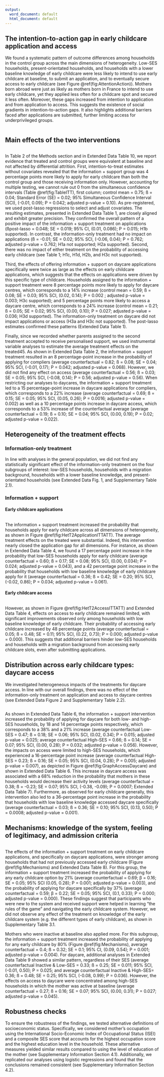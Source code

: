 ```yaml
---
output:
  word_document: default
  html_document: default
---
```




## The intention-to-action gap in early childcare application and access

We found a systematic pattern of outcome differences among households in the control group across the main dimensions of heterogeneity. Low-SES households, present-orientated households, and households with a lower baseline knowledge of early childcare were less likely to intend to use early childcare at baseline, to submit an application, and to eventually secure access to early childcare (see Figure \@ref(fig:AttentionAction)). Mothers born abroad were just as likely as mothers born in France to intend to use early childcare, yet they applied less often for a childcare spot and secured it less often. Moreover, these gaps increased from intention to application and from application to access. This suggests the existence of social gradients in intention-to-action gaps.  It also highlights additional barriers faced after applications are submitted, further limiting access for underprivileged groups.


```r
```


## Main effects of the two interventions

```r
```

In Table 2 of the Methods section and in Extended Data Table 10, we report evidence that treated and control groups were equivalent at baseline and not affected by differential attrition. First, intention-to-treat estimates without covariates revealed that the information + support group was 4 percentage points more likely to apply for early childcare than both the control group and those receiving information only. However, accounting for multiple testing, we cannot rule out 0 from the simultaneous confidence intervals (Table \@ref(fig:TableITT), first column; control mean = 0.75; ß = 0.04; Standard Error (SE) = 0.02; 95% Simultaneous Confidence Interval (SCI), (-0.01, 0.09); P = 0.042; adjusted p-value = 0.10). As pre-registered, we used post-lasso regressions to select and adjust covariates. The resulting estimates, presented in Extended Data Table 1, are closely aligned and exhibit greater precision. They confirmed the overall pattern of a positive impact of the information + support treatment on applications (ßpost-lasso = 0.048; SE = 0.019; 95% CI, (0.01, 0.086); P = 0.015; H1b supported). In contrast, the information-only treatment had no impact on applications (ß = -0.01; SE = 0.02; 95% SCI, (-0.06, 0.04); P = 0.762; adjusted p-value = 0.762; H1a not supported; H2a supported). Second, there was no impact of either treatment on the probability of accessing early childcare (see Table 1; H1c, H1d, H2b, and H3c not supported).

Third, the effects of offering information + support on daycare applications specifically were twice as large as the effects on early childcare applications, which suggests that the effects on applications were driven by this specific type of childcare. Households assigned to the information + support treatment were 8 percentage points more likely to apply for daycare centres, which corresponds to a 14% increase (control mean = 0.59; ß = 0.08;  SE = 0.03; 95% SCI, (0.02, 0.14); P = 0.002 ; adjusted p-value = 0.003; H3c supported); and 5 percentage points more likely to access a daycare centre, which corresponds to a 24% increase (control mean = 0.21; ß = 0.05;  SE = 0.02; 95% SCI, (0.00, 0.10); P = 0.027; adjusted p-value = 0.036; H3d supported). The information-only treatment on daycare did not impact applications or access (H3a and H3c not supported). The post-lasso estimates confirmed these patterns (Extended Data Table 1).

Finally, since we recorded whether parents assigned to the second treatment accepted to receive personalised support, we used instrumental variable analyses to estimate the average treatment effects on the treated45. As shown in Extended Data Table 2, the information + support treatment resulted in an 8 percentage-point increase in the probability of applying for compliers (average counterfactual = 0.82; ß = 0.08; SE = 0.04; 95% SCI, (-0.01, 0.17); P = 0.042; adjusted p-value = 0.068). However, we did not find any effect on access (average counterfactual = 0.56; ß = 0.03; SE = 0.05; 95% SCI, (-0.08, 0.14); P = 0.56; adjusted p-value = 0.56). When restricting our analyses to daycares, the information + support treatment led to a 15 percentage-point increase in daycare applications for compliers, which corresponds to a 22% increase (average counterfactual = 0.69; ß = 0.15;  SE = 0.05; 95% SCI, (0.05, 0.26); P = 0.0016; adjusted p-value  = 0.002) as well as a 10 percentage points increase in daycare access, which corresponds to a 53% increase of the counterfactual average (average counterfactual = 0.19; ß = 0.10;  SE = 0.04; 95% SCI, (0.00, 0.19); P = 0.02; adjusted p-value = 0.022). 


##  Heterogeneity of the treatment effects

### Information-only treatment

In line with analyses in the general population, we did not find any statistically significant effect of the information-only treatment on the four subgroups of interest: low-SES households, households with a migration background, households with a lower baseline knowledge, and present-orientated households (see Extended Data Fig. 1, and Supplementary Table 2.1). 

### Information + support

#### Early childcare applications

```r
```

The information + support treatment increased the probability that households apply for early childcare across all dimensions of heterogeneity, as shown in Figure \@ref(fig:HetT2ApplicationITTATT). The average treatment effects on the treated were substantial. Indeed, this intervention nearly closed the application gap for all dimensions. For instance, as shown in Extended Data Table 4, we found a 17 percentage point increase in the probability that low-SES households apply for early childcare (average counterfactual = 0.60; ß = 0.17; SE = 0.08; 95% SCI, (0.00, 0.034); P = 0.024; adjusted p-value = 0.043), and a 42 percentage point increase in the probability that households with low baseline knowledge of early childcare apply for it (average counterfactual = 0.36; ß = 0.42;  SE = 0.20; 95% SCI, (-0.02, 0.86); P = 0.034; adjusted p-value = 0.061).


#### Early childcare access

```r
```

However, as shown in Figure \@ref(fig:HetT2AccessITTATT) and Extended Data Table 4, effects on access to early childcare remained limited, with significant improvements observed only among households with low baseline knowledge of early childcare. Their probability of accessing early childcare increased by 48 percentage points (average counterfactual = 0.05; ß = 0.48; SE = 0.11; 95% SCI, (0.22, 0.73); P = 0.000; adjusted p-value = 0.000). This suggests that additional barriers hinder low-SES households and households with a migration background from accessing early childcare slots, even after submitting applications.


## Distribution across early childcare types: daycare access

We investigated heterogeneous impacts of the treatments for daycare access. In line with our overall findings, there was no effect of the information-only treatment on application and access to daycare centres (see Extended Data Figure 2 and Supplementary Table 2.2).

```r
```
As shown in Extended Data Table 6, the information + support intervention increased the probability of applying for daycare for both low- and high-SES households, by 18 and 14 percentage points respectively, which corresponds to a 38% and a 21% increase (average counterfactual Low-SES = 0.47; ß = 0.18; SE = 0.06; 95% SCI, (0.02, 0.34); P = 0.015; adjusted p-value = 0.025; average counterfactual High-SES = 0.66; ß = 0.14; SE = 0.07; 95% SCI, (0.00, 0.28); P = 0.032; adjusted p-value = 0.056). However, the impacts on access were limited to high-SES households, which experienced a 16-percentage point increase (average counterfactual High-SES = 0.23; ß = 0.16; SE = 0.05; 95% SCI, (0.04, 0.28); P = 0.005; adjusted p-value = 0.007), as depicted in Figure \@ref(fig:GraphAccessDaycare) and shown in Extended Data Table 6. This increase in daycare access was associated with a 68% reduction in the probability that mothers in these households would decrease their activity levels (average counterfactual = 0.38; ß = -0.23; SE = 0.07; 95% SCI, (-0.38, -0.09); P = 0.0007; Extended Data Table 7).  Furthermore, as observed for early childcare generally, this intervention also led to a 36-percentage point increase in the probability that households with low baseline knowledge accessed daycare specifically (average counterfactual = 0.03; ß = 0.36; SE = 0.10; 95% SCI, (0.13, 0.50); P = 0.0008; adjusted p-value = 0.001).


## Mechanisms: knowledge of the system, feeling of legitimacy, and admission criteria

```r
```

The effects of the information + support treatment on early childcare applications, and specifically on daycare applications, were stronger among households that had not previously accessed early childcare (Figure \@ref(fig:Mechanisms) and Extended Data Table 8). For this group, the information + support treatment increased the probability of applying for any early childcare option by 21% (average counterfactual = 0.69; β = 0.16; SE = 0.05; 95% SCI (0.05, 0.28); P = 0.001; adjusted p-value = 0.003), and the probability of applying for daycare specifically by 37% (average counterfactual = 0.59; β = 0.22; SE = 0.05; 95% SCI, (0.1, 0.33); P = 0.000; adjusted p-value = 0.000). These findings suggest that participants who were new to the system and received support were helped in learning “the rules of the game" and navigating the early childcare system. However, we did not observe any effect of the treatment on knowledge of the early childcare system (e.g. the different types of early childcare), as shown in Supplementary Table 3.1.

Mothers who were inactive at baseline also applied more. For this subgroup, the information + support treatment increased the probability of applying for any early childcare by 80% (Figure \@ref(fig:Mechanisms), average counterfactual = 0.4; ß = 0.32; SE = 0.1; 95% CI, (0.09, 0.54); P = 0.001; adjusted p-value = 0.004). For daycare, additional analyses in Extended Data Table 9 showed a similar pattern, regardless of their SES (average counterfactual Inactive & Low-SES = 0.33; ß = 0.25; SE = 0.011; 95% SCI, (-0.01, 0.50); P = 0.025; and average counterfactual Inactive & High-SES= 0.36; ß = 0.48; SE = 0.25; 95% SCI, (-0.08, 0.99); P = 0.036). However, the effects on access to daycare were concentrated among high-SES households in which the mother was active at baseline (average counterfactual = 0.27; ß = 0.16; SE = 0.07; 95% SCI, (0.00, 0.31); P = 0.027; adjusted p-value = 0.045). 

## Robustness checks

To ensure the robustness of the findings, we tested alternative definitions of socioeconomic status. Specifically, we considered mother's occupation using the International Socio-Economic Index of Occupational Status (ISEI) and a composite SES score that accounts for the highest occupation score and the highest education level in the household. These alternative measures yielded similar results compared to using the level of education of the mother (see Supplementary Information Section 4.1). Additionally, we replicated our analyses using logistic regressions and found that the conclusions remained consistent (see Supplementary Information Section 4.2). 
